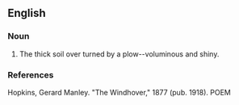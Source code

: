 ==English==

===Noun===
{{en-noun}}

# The thick soil over turned by a plow--voluminous and shiny.

===References===
Hopkins, Gerard Manley.  "The Windhover," 1877 (pub. 1918). POEM